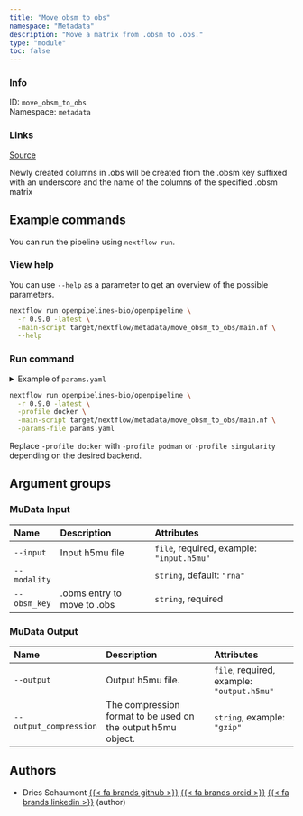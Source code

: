 ```yaml
---
title: "Move obsm to obs"
namespace: "Metadata"
description: "Move a matrix from .obsm to .obs."
type: "module"
toc: false
---
```


::: {.column-margin}

### Info

ID: `move_obsm_to_obs`  
Namespace: `metadata`

### Links
[Source](https://github.com/openpipelines-bio/openpipeline/blob/0.9.0/./src/metadata/move_obsm_to_obs){.btn-action .btn-sm .btn-info .btn role="button"}

:::

Newly created columns in .obs will 
be created from the .obsm key suffixed with an underscore and the name of the columns
of the specified .obsm matrix

## Example commands

You can run the pipeline using `nextflow run`.

### View help

You can use `--help` as a parameter to get an overview of the possible parameters.

```bash
nextflow run openpipelines-bio/openpipeline \
  -r 0.9.0 -latest \
  -main-script target/nextflow/metadata/move_obsm_to_obs/main.nf \
  --help
```

### Run command

<details>
<summary>Example of `params.yaml`</summary>
```yaml
# MuData Input
input: # please fill in - example: "input.h5mu"
modality: "rna"
obsm_key: # please fill in - example: "foo"

# MuData Output
# output: "$id.$key.output.h5mu"
# output_compression: "gzip"

# Nextflow input-output arguments
publish_dir: # please fill in - example: "output/"
# param_list: "my_params.yaml"
```
</details>

```bash
nextflow run openpipelines-bio/openpipeline \
  -r 0.9.0 -latest \
  -profile docker \
  -main-script target/nextflow/metadata/move_obsm_to_obs/main.nf \
  -params-file params.yaml
```

:::{.callout-note}
Replace `-profile docker` with `-profile podman` or `-profile singularity` depending on the desired backend.
:::

## Argument groups

### MuData Input

|Name         |Description                 |Attributes                                |
|:------------|:---------------------------|:-----------------------------------------|
|`--input`    |Input h5mu file             |`file`, required, example: `"input.h5mu"` |
|`--modality` |                            |`string`, default: `"rna"`                |
|`--obsm_key` |.obms entry to move to .obs |`string`, required                        |


### MuData Output

|Name                   |Description                                                  |Attributes                                 |
|:----------------------|:------------------------------------------------------------|:------------------------------------------|
|`--output`             |Output h5mu file.                                            |`file`, required, example: `"output.h5mu"` |
|`--output_compression` |The compression format to be used on the output h5mu object. |`string`, example: `"gzip"`                |

## Authors


  * Dries Schaumont [{{< fa brands github >}}](https://github.com/DriesSchaumont) [{{< fa brands orcid >}}](https://orcid.org/0000-0002-4389-0440) [{{< fa brands linkedin >}}](https://linkedin.com/in/dries-schaumont) (author)
